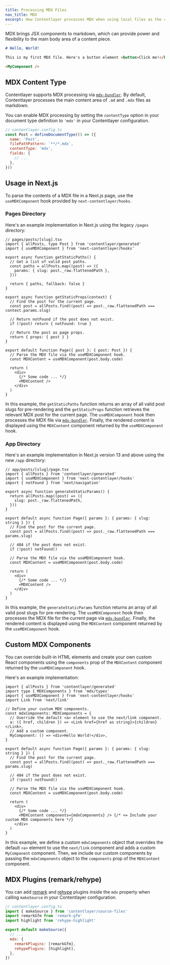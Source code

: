 ```yaml
---
title: Processing MDX Files
nav_title: MDX
excerpt: How Contentlayer processes MDX when using local files as the content source.
---
```


MDX brings JSX components to markdown, which can provide power and flexibility to the main body area of a content piece.

```md
# Hello, World!

This is my first MDX file. Here's a button element <button>Click me!</button>.

<MyComponent />
```

## MDX Content Type

Contentlayer supports MDX processing via [`mdx-bundler`](https://github.com/kentcdodds/mdx-bundler). By default, Contentlayer processes the main content area of `.md` and `.mdx` files as markdown.

You can enable MDX processing by setting the `contentType` option in your document type definition to `'mdx'` in your Contentlayer configuration.

```js
// contentlayer.config.ts
const Post = defineDocumentType(() => ({
  name: 'Post',
  filePathPattern: `**/*.mdx`,
  contentType: 'mdx',
  fields: {
    // ...
  },
}))
```

## Usage in Next.js

To parse the contents of a MDX file in a Next.js page, use the `useMDXComponent` hook provided by `next-contentlayer/hooks`.

### Pages Directory

Here's an example implementation in Next.js using the legacy `/pages` directory:

```tsx
// pages/posts/[slug].tsx
import { allPosts, type Post } from 'contentlayer/generated'
import { useMDXComponent } from 'next-contentlayer/hooks'

export async function getStaticPaths() {
  // Get a list of valid post paths.
  const paths = allPosts.map((post) => ({
    params: { slug: post._raw.flattenedPath },
  }))

  return { paths, fallback: false }
}

export async function getStaticProps(context) {
  // Find the post for the current page.
  const post = allPosts.find((post) => post._raw.flattenedPath === context.params.slug)

  // Return notFound if the post does not exist.
  if (!post) return { notFound: true }

  // Return the post as page props.
  return { props: { post } }
}

export default function Page({ post }: { post: Post }) {
  // Parse the MDX file via the useMDXComponent hook.
  const MDXContent = useMDXComponent(post.body.code)

  return (
    <div>
      {/* Some code ... */}
      <MDXContent />
    </div>
  )
}
```

In this example, the `getStaticPaths` function returns an array of all valid post slugs for pre-rendering and the `getStaticProps` function retrieves the relevant MDX post for the current page. The `useMDXComponent` hook then processes the MDX file via [`mdx-bundler`](https://github.com/kentcdodds/mdx-bundler). Finally, the rendered content is displayed using the `MDXContent` component returned by the `useMDXComponent` hook.

### App Directory

Here's an example implementation in Next.js version 13 and above using the new `/app` directory:

```tsx
// app/posts/[slug]/page.tsx
import { allPosts } from 'contentlayer/generated'
import { useMDXComponent } from 'next-contentlayer/hooks'
import { notFound } from 'next/navigation'

export async function generateStaticParams() {
  return allPosts.map((post) => ({
    slug: post._raw.flattenedPath,
  }))
}

export default async function Page({ params }: { params: { slug: string } }) {
  // Find the post for the current page.
  const post = allPosts.find((post) => post._raw.flattenedPath === params.slug)

  // 404 if the post does not exist.
  if (!post) notFound()

  // Parse the MDX file via the useMDXComponent hook.
  const MDXContent = useMDXComponent(post.body.code)

  return (
    <div>
      {/* Some code ... */}
      <MDXContent />
    </div>
  )
}
```

In this example, the `generateStaticParams` function returns an array of all valid post slugs for pre-rendering. The `useMDXComponent` hook then processes the MDX file for the current page via [`mdx-bundler`](https://github.com/kentcdodds/mdx-bundler). Finally, the rendered content is displayed using the `MDXContent` component returned by the `useMDXComponent` hook.

## Custom MDX Components

You can override built-in HTML elements and create your own custom React components using the `components` prop of the `MDXContent` component returned by the `useMDXComponent` hook.

Here's an example implementation:

```tsx
import { allPosts } from 'contentlayer/generated'
import type { MDXComponents } from 'mdx/types'
import { useMDXComponent } from 'next-contentlayer/hooks'
import Link from 'next/link'

// Define your custom MDX components.
const mdxComponents: MDXComponents = {
  // Override the default <a> element to use the next/link component.
  a: ({ href, children }) => <Link href={href as string}>{children}</Link>,
  // Add a custom component.
  MyComponent: () => <div>Hello World!</div>,
}

export default async function Page({ params }: { params: { slug: string } }) {
  // Find the post for the current page.
  const post = allPosts.find((post) => post._raw.flattenedPath === params.slug)

  // 404 if the post does not exist.
  if (!post) notFound()

  // Parse the MDX file via the useMDXComponent hook.
  const MDXContent = useMDXComponent(post.body.code)

  return (
    <div>
      {/* Some code ... */}
      <MDXContent components={mdxComponents} /> {/* <= Include your custom MDX components here */}
    </div>
  )
}
```

In this example, we define a custom `mdxComponents` object that overrides the default `<a>` element to use the `next/link` component and adds a custom `MyComponent` component. Then, we include our custom components by passing the `mdxComponents` object to the `components` prop of the `MDXContent` component.

## MDX Plugins (remark/rehype)

You can add [remark](https://github.com/remarkjs/remark) and [rehype](https://github.com/rehypejs/rehype) plugins inside the `mdx` property when calling `makeSource` in your Contentlayer configuration.

```js
// contentlayer.config.ts
import { makeSource } from 'contentlayer/source-files'
import remarkGfm from 'remark-gfm'
import highlight from 'rehype-highlight'

export default makeSource({
  // ...
  mdx: {
    remarkPlugins: [remarkGfm],
    rehypePlugins: [highlight],
  },
})
```
